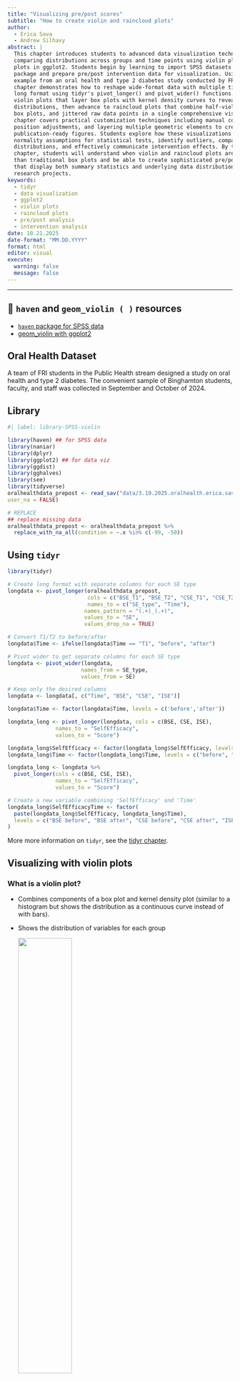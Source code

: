 ```yaml
---
title: "Visualizing pre/post scores"
subtitle: "How to create violin and raincloud plots"
author:
  - Erica Sava
  - Andrew Silhavy
abstract: |
  This chapter introduces students to advanced data visualization techniques for 
  comparing distributions across groups and time points using violin plots and raincloud 
  plots in ggplot2. Students begin by learning to import SPSS datasets using the haven 
  package and prepare pre/post intervention data for visualization. Using a real-world 
  example from an oral health and type 2 diabetes study conducted by FRI students, the 
  chapter demonstrates how to reshape wide-format data with multiple time points into 
  long format using tidyr's pivot_longer() and pivot_wider() functions. Students create 
  violin plots that layer box plots with kernel density curves to reveal complete data 
  distributions, then advance to raincloud plots that combine half-violin distributions, 
  box plots, and jittered raw data points in a single comprehensive visualization. The 
  chapter covers practical customization techniques including manual color scaling, 
  position adjustments, and layering multiple geometric elements to create 
  publication-ready figures. Students explore how these visualizations help assess 
  normality assumptions for statistical tests, identify outliers, compare group 
  distributions, and effectively communicate intervention effects. By the end of this 
  chapter, students will understand when violin and raincloud plots are more informative 
  than traditional box plots and be able to create sophisticated pre/post visualizations 
  that display both summary statistics and underlying data distributions for their own 
  research projects.
keywords:
  - tidyr
  - data visualization
  - ggplot2
  - violin plots
  - raincloud plots
  - pre/post analysis
  - intervention analysis
date: 10.21.2025
date-format: "MM.DD.YYYY"
format: html
editor: visual
execute:
  warning: false
  message: false
---
```


------------------------------------------------------------------------

::: callout-tip
## 📖 `haven` and `geom_violin ( )` resources

-   [`haven` package for SPSS data](https://haven.tidyverse.org)
-   [geom_violin with ggplot2](https://ggplot2.tidyverse.org/reference/geom_violin.html)

:::


## Oral Health Dataset

A team of FRI students in the Public Health stream designed a study on oral health and type 2 diabetes. The convenient sample of Binghamton students, faculty, and staff was collected in September and October of 2024. 

## Library

```r
#| label: library-SPSS-violin

library(haven) ## for SPSS data
library(naniar)
library(dplyr)
library(ggplot2) ## for data viz
library(ggdist)
library(gghalves)
library(see)
library(tidyverse)
oralhealthdata_prepost <- read_sav("data/3.19.2025.oralhealth.erica.sav",
user_na = FALSE)

# REPLACE
## replace missing data
oralhealthdata_prepost <- oralhealthdata_prepost %>%
  replace_with_na_all(condition = ~.x %in% c(-99, -50))
```

## Using `tidyr`

```r
library(tidyr)

# Create long format with separate columns for each SE type
longdata <- pivot_longer(oralhealthdata_prepost,
                         cols = c("BSE_T1", "BSE_T2", "CSE_T1", "CSE_T2", "ISE_T1", "ISE_T2"),
                         names_to = c("SE_type", "Time"),
                        names_pattern = "(.+)_(.+)",
                        values_to = "SE",
                        values_drop_na = TRUE)

# Convert T1/T2 to before/after
longdata$Time <- ifelse(longdata$Time == "T1", "before", "after")

# Pivot wider to get separate columns for each SE type
longdata <- pivot_wider(longdata,
                       names_from = SE_type,
                       values_from = SE)

# Keep only the desired columns
longdata <- longdata[, c("Time", "BSE", "CSE", "ISE")]

longdata$Time <- factor(longdata$Time, levels = c('before','after'))

longdata_long <- pivot_longer(longdata, cols = c(BSE, CSE, ISE), 
               names_to = "SelfEfficacy", 
               values_to = "Score")

longdata_long$SelfEfficacy <- factor(longdata_long$SelfEfficacy, levels = c("BSE", "CSE", "ISE"))
longdata_long$Time <- factor(longdata_long$Time, levels = c("before", "after"))

longdata_long <- longdata %>%
  pivot_longer(cols = c(BSE, CSE, ISE), 
               names_to = "SelfEfficacy", 
               values_to = "Score")

# Create a new variable combining 'SelfEfficacy' and 'Time'
longdata_long$SelfEfficacyTime <- factor(
  paste(longdata_long$SelfEfficacy, longdata_long$Time),
  levels = c("BSE before", "BSE after", "CSE before", "CSE after", "ISE before", "ISE after")
)

```

More more information on `tidyr`, see the [tidyr chapter](#tidyr.qmd). 

## Visualizing with violin plots

### What is a violin plot? {auto-animate="true"}

-   Combines components of a box plot and kernel density plot (similar to a histogram but shows the distribution as a continuous curve instead of with bars).

-   Shows the distribution of variables for each group

    ![](images/violin-violinstock.png){width="50%" height="50%"}


### Why are violin plots important? {auto-animate="true"}

-   Helpful in making comparisons amongst distributions of different groups.
-   Good way to visualize data.
-   Easy way to identify trends and outliers in the data amongst different variables, which will help in forming relationships between different variables in your data.
-   Can be creative and customize plots how you like (filling in plots, coloring, sizing, transparency, etc.)

![](images/violin-histviolin.png){width="50%" height="50%"}

### How can violin plots help in your projects? {auto-animate="true"}

-   Examples
    -   Find normal distributions in your data, which will aid in the decision of what time of statistical test you use

    -   Compare ditributions between two groups in your data

    -   Was there an overall change in values in one of your variables before or after an event?

## Example: T-test {auto-animate="true"}

A paired t-test is a statisical technique to compare the group means on two different variables when participants responded to both variables. The objective of the study from this dataset is to examine whether self-efficacy **increased** after a brief online educational intervention video. 

The plot below visualizes the six variables (3 pretest, 3 postest) ussed in the 3 paired t-tests. 

![](images/violin-boxplot.png){width="80%" height="80%"} :::

## Example: Violin Plot {auto-animate="true"}

Now you can see the distribution of the basic self-efficacy variable, in addition to the box plot.

```r
#| echo: true
#| fig.width: 8
#| fig.height: 5
#| code-font-size: 30px
ggplot(longdata_long, 
       aes(
         x = SelfEfficacyTime,
         y = Score,
         fill = SelfEfficacy)) + 
  geom_violin() + 
  geom_boxplot(
    width = .1, 
    position = position_dodge(width = 0.9)) + 
  geom_point(aes(color = Time),
             size = 1,
             position = position_jitter(width = 0.2)) + 
  scale_fill_manual(
    values = c(
      "BSE" = "#69b3a2",
      "CSE" = "cornflowerblue",
      "ISE" = "darkorchid4")) + 
  scale_color_manual(
    values = c(
      'before' = 'white',
      'after' = 'black')) + 
  ggtitle("Change in Self-Efficacy Due to Intervention")

```

## Raincloud plots {auto-animate="true"}

-   What if you wanted to see the distribution of the variables and the raw data side by side?
-   A raincloud plot allows you to add different types of plots onto one graph.
-   Here we see half the violin plot, boxplot, and raw data points jittered on top.

```r
#| echo: true
#| fig.width: 8
#| fig.height: 5
#| code-font-size: 30px
ggplot(longdata_long,
       aes(
         x = SelfEfficacyTime,
         y = Score,
         fill = SelfEfficacy)) +   
  geom_violinhalf(aes(
    x = SelfEfficacyTime,
    y = Score,
    fill = SelfEfficacy), trim = TRUE, 
  position = position_nudge(x = 0.15)) +
  geom_boxplot(width = .1, outlier.shape = NA,    
  position = position_nudge(x = -0.15)) + geom_point(position = position_nudge(x = -0.35)) +  
  scale_fill_manual(values = c(
    "BSE" = "#69b3a2",
    "CSE" = "cornflowerblue",
    "ISE" = "darkorchid4")) +
  scale_color_manual(values = c(
    'before' = 'white',
    'after' = 'black')) +   
  ggtitle("Change in Self-Efficacy Due to Intervention")

```

::: callout-tip
## 📖 raincloud plot resources

There are many different ways to create a raincloud plot:
-   [Raincloud plots with ggplot2](https://z3tt.github.io/Rainclouds/)
-   [Raincloudplots](https://github.com/jorvlan/raincloudplots)
-   [geom_paired__raincloud()](https://yjunechoe.github.io/posts/2020-07-13-geom-paired-raincloud/)
:::

## Summary {auto-animate="true"}

-   Violin and raincloud plots are an effective strategy to visualize your information.
-   It is important to visualize your data in a way that will make it easy for the audience to understand your findings.
-   Plots can be easily customized in R using:
    -   Fill
    -   Color
    -   Size
    -   Transparency (alpha = )
    -   Position

Now you can confidently create your own violin and raincloud plots in R!!! {auto-animate="true"}

![](images/violin-cat.png){width="50%" height="50%"}
